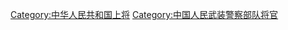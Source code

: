 {{Catmore}}

[[Category:中华人民共和国上将|Category:中华人民共和国上将]]
[[Category:中国人民武装警察部队将官|Category:中国人民武装警察部队将官]]